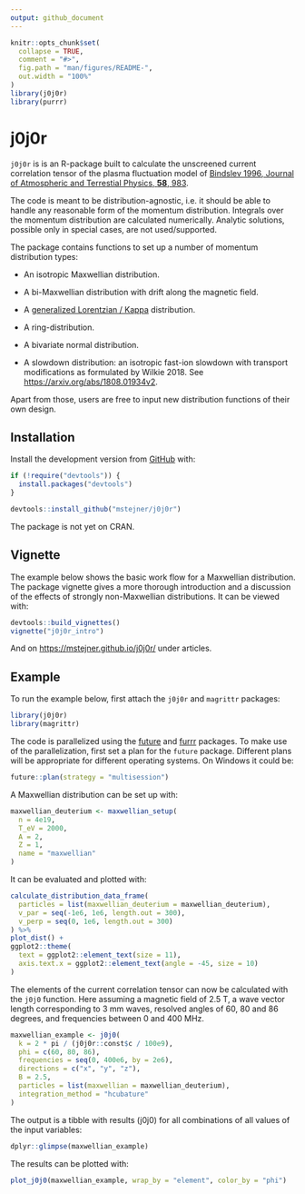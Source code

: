 ```yaml
---
output: github_document
---
```


<!-- README.md is generated from README.Rmd. Please edit that file -->

```r
knitr::opts_chunk$set(
  collapse = TRUE,
  comment = "#>",
  fig.path = "man/figures/README-",
  out.width = "100%"
)
library(j0j0r)
library(purrr)
```

# j0j0r

<!-- badges: start -->
<!-- badges: end -->

`j0j0r` is is an R-package built to calculate the unscreened current correlation tensor of the plasma fluctuation model of [Bindslev 1996, Journal of Atmospheric and Terrestial Physics, **58**, 983](https://www.sciencedirect.com/science/article/pii/0021916995001298).

The code is meant to be distribution-agnostic, i.e. it should be able to handle any reasonable form of the momentum distribution. Integrals over the momentum distribution are calculated numerically. Analytic solutions, possible only in special cases, are not used/supported.

The package contains functions to set up a number of momentum distribution types:

* An isotropic Maxwellian distribution. 

* A bi-Maxwellian distribution with drift along the magnetic field.

* A [generalized Lorentzian / Kappa](https://www.spenvis.oma.be/help/background/distributions/distributions.html) distribution.

* A ring-distribution.

* A bivariate normal distribution.

* A slowdown distribution: an isotropic fast-ion slowdown with transport modifications as formulated by Wilkie 2018. See [https://arxiv.org/abs/1808.01934v2](https://arxiv.org/abs/1808.01934v2).  

Apart from those, users are free to input new distribution functions of their own design.

## Installation

Install the development version from [GitHub](https://github.com/) with:

``` r
if (!require("devtools")) {
  install.packages("devtools")
}

devtools::install_github("mstejner/j0j0r")
```
The package is not yet on CRAN.

## Vignette

The example below shows the basic work flow for a Maxwellian distribution. The package vignette gives a more thorough introduction and a discussion of the effects of strongly non-Maxwellian distributions. It can be viewed with:

```r
devtools::build_vignettes()
vignette("j0j0r_intro")
```

And on [https://mstejner.github.io/j0j0r/](https://mstejner.github.io/j0j0r/) under articles.

## Example

To run the example below, first attach the `j0j0r` and `magrittr` packages:

```r
library(j0j0r)
library(magrittr)
```

The code is parallelized using the [future](https://cran.r-project.org/web/packages/future/) and [furrr](https://cran.r-project.org/web/packages/furrr/index.html) packages. To make use of the parallelization, first set a plan for the `future` package. Different plans will be appropriate for different operating systems. On Windows it could be: 

```r
future::plan(strategy = "multisession")
```

A Maxwellian distribution can be set up with:

```r
maxwellian_deuterium <- maxwellian_setup(
  n = 4e19,
  T_eV = 2000,
  A = 2,
  Z = 1,
  name = "maxwellian"
)
```

It can be evaluated and plotted with:

```r
calculate_distribution_data_frame(
  particles = list(maxwellian_deuterium = maxwellian_deuterium), 
  v_par = seq(-1e6, 1e6, length.out = 300), 
  v_perp = seq(0, 1e6, length.out = 300) 
) %>% 
plot_dist() +
ggplot2::theme(
  text = ggplot2::element_text(size = 11),
  axis.text.x = ggplot2::element_text(angle = -45, size = 10)
) 
```

The elements of the current correlation tensor can now be calculated with the `j0j0` function. Here assuming a magnetic field of 2.5 T, a wave vector length corresponding to 3 mm waves, resolved angles of 60, 80 and 86 degrees, and frequencies between 0 and 400 MHz. 

```r
maxwellian_example <- j0j0(
  k = 2 * pi / (j0j0r::const$c / 100e9),
  phi = c(60, 80, 86),
  frequencies = seq(0, 400e6, by = 2e6),
  directions = c("x", "y", "z"),
  B = 2.5,
  particles = list(maxwellian = maxwellian_deuterium),
  integration_method = "hcubature"
)
```

The output is a tibble with results (j0j0) for all combinations of all values of the input variables:

```r
dplyr::glimpse(maxwellian_example)
```


The results can be plotted with:

```r
plot_j0j0(maxwellian_example, wrap_by = "element", color_by = "phi")
```

